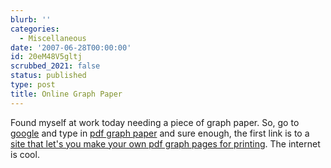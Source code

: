 ```yaml
---
blurb: ''
categories:
  - Miscellaneous
date: '2007-06-28T00:00:00'
id: 20eM48V5gltj
scrubbed_2021: false
status: published
type: post
title: Online Graph Paper
---
```


Found myself at work today needing a piece of graph paper. So, go
to [google](http://www.google.com/) and type in
[pdf graph paper](http://www.google.com/search?q=pdf+graph+paper)
and sure enough, the first link is to a
[site that let's you make your own pdf graph pages for printing](http://incompetech.com/graphpaper/).
The internet is cool.
